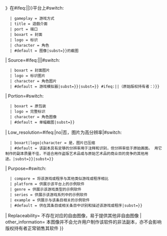<includeonly>{{Non-free use rationale
| Article={{{1}}}
| Description=《{{{{{subst|}}}#ifeq:{{{title|z}}}|{{{title|u}}}|{{{title}}}|{{{1}}}}}》在{{{{{subst|}}}#ifeq:{{{system|z}}}|{{{system|u}}}|{{{system}}}}}平台上{{{{{subst|}}}#switch: {{{type}}}
   | gameplay = 游戏方式
   | title = 遊戲介面
   | port = 端口
   | boxart = 封面
   | logo = 标识
   | character = 角色
   | #default = 图像|subst={{{subst|}}}}}的截图
| Source={{{{{subst|}}}#ifeq:{{{source|z}}}|{{{source|u}}}|{{{source}}}|{{{{{subst|}}}#switch: {{{type}}}
   | boxart = 封面图片
   | logo = 标识图片
   | character = 角色图片
   | #default = 游戏模拟器|subst={{{subst|}}}}}|subst={{{subst|}}}}} {{{{{subst|}}}#ifeq:{{{copyright|z}}}|{{{copyright|u}}}|（原始版权持有者：{{{copyright}}}）}}
| Portion={{{{{subst|}}}#switch: {{{type}}}
   | boxart = 原包装
   | logo = 完整标识
   | character = 角色图像
   | #default = 单幅截图|subst={{{subst|}}}}}
| Low_resolution={{{{{subst|}}}#ifeq:{{{lres|}}}|no|否，图片为高分辨率|{{{{{subst|}}}#switch:{{{type}}}
   | boxart|logo|character = 是，图片已压缩
   | #default = 该副本具有足够的分辨率用于注释和识别，但分辨率低于原始画面。 用它制作的副本质量不佳，不适合用作盗版艺术品或与原始艺术品的商业目的竞争的其他用途。|subst={{{subst|}}}}}|subst={{{subst|}}}}}
| Purpose={{{{{subst|}}}#switch: {{{purpose}}}
   | compare = 将该游戏或程序与其他类似游戏或程序相比
   | platform = 供展示该平台上的示例软件
   | genre = 供展示该游戏类型的示例软件
   | series = 供展示该游戏系列中的示例软件
   | example = 供展示与该条目相关的示例软件
   | #default = 供在其条目或相关条目中识别和描述该游戏或程序|subst={{{subst|}}}}}
| Replaceability= 不存在对应的自由图像，易于提供其他非自由图像
| other_information= 本图像并不会允许用户制作该软件的非法副本，亦不会影响版权持有者正常销售其软件
}}</includeonly><noinclude>
{{Documentation}}
</noinclude>